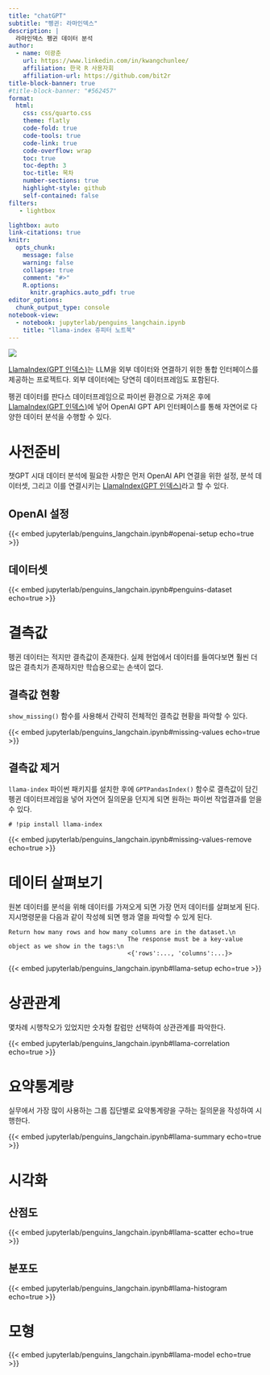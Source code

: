 ```yaml
---
title: "chatGPT"
subtitle: "펭귄: 라마인덱스"
description: | 
  라마인덱스 펭귄 데이터 분석
author:
  - name: 이광춘
    url: https://www.linkedin.com/in/kwangchunlee/
    affiliation: 한국 R 사용자회
    affiliation-url: https://github.com/bit2r
title-block-banner: true
#title-block-banner: "#562457"
format:
  html:
    css: css/quarto.css
    theme: flatly
    code-fold: true
    code-tools: true
    code-link: true
    code-overflow: wrap
    toc: true
    toc-depth: 3
    toc-title: 목차
    number-sections: true
    highlight-style: github    
    self-contained: false
filters:
   - lightbox

lightbox: auto
link-citations: true
knitr:
  opts_chunk: 
    message: false
    warning: false
    collapse: true
    comment: "#>" 
    R.options:
      knitr.graphics.auto_pdf: true
editor_options: 
  chunk_output_type: console
notebook-view:
  - notebook: jupyterlab/penguins_langchain.ipynb
    title: "llama-index 쥬피터 노트북"
---
```


![](images/llama-penguins.jpg)

[LlamaIndex(GPT 인덱스)](https://github.com/jerryjliu/llama_index)는 LLM을 외부 데이터와 연결하기 위한 통합 인터페이스를 제공하는 프로젝트다. 외부 데이터에는 당연히 데이터프레임도 포함된다.

펭귄 데이터를 판다스 데이터프레임으로 파이썬 환경으로 가져온 후에 [LlamaIndex(GPT 인덱스)](https://github.com/jerryjliu/llama_index)에 넣어 OpenAI GPT API 인터페이스를 통해 자연어로 다양한 데이터 분석을 수행할 수 있다.

# 사전준비

챗GPT 시대 데이터 분석에 필요한 사항은 먼저 OpenAI API 연결을 위한 설정, 분석 데이터셋, 그리고 이를 연결시키는 [LlamaIndex(GPT 인덱스)](https://github.com/jerryjliu/llama_index)라고 할 수 있다.

## OpenAI 설정

{{< embed jupyterlab/penguins_langchain.ipynb#openai-setup echo=true >}}

## 데이터셋

{{< embed jupyterlab/penguins_langchain.ipynb#penguins-dataset echo=true >}}

# 결측값

펭귄 데이터는 적지만 결측값이 존재한다. 
실제 현업에서 데이터를 들여다보면 훨씬 더 많은 결측치가 존재하지만 
학습용으로는 손색이 없다.

## 결측값 현황

`show_missing()` 함수를 사용해서 간략히 전체적인 결측값 현황을 파악할 수 있다.

{{< embed jupyterlab/penguins_langchain.ipynb#missing-values echo=true >}}


## 결측값 제거

`llama-index` 파이썬 패키지를 설치한 후에 `GPTPandasIndex()` 함수로 결측값이 담긴
펭귄 데이터프레임을 넣어 자연어 질의문을 던지게 되면 원하는 파이썬 작업결과를 
얻을 수 있다.

```
# !pip install llama-index
```

{{< embed jupyterlab/penguins_langchain.ipynb#missing-values-remove echo=true >}}


# 데이터 살펴보기

원본 데이터를 분석을 위해 데이터를 가져오게 되면 가장 먼저 
데이터를 살펴보게 된다. 지시명령문을 다음과 같이 작성헤 되면 행과 열을 파악할 수 있게 된다.

```
Return how many rows and how many columns are in the dataset.\n
                                 The response must be a key-value object as we show in the tags:\n 
                                 <{'rows':..., 'columns':...}>
```

{{< embed jupyterlab/penguins_langchain.ipynb#llama-setup echo=true >}}


# 상관관계

몇차례 시행착오가 있었지만 숫자형 칼럼만 선택하여 상관관계를 파악한다.

{{< embed jupyterlab/penguins_langchain.ipynb#llama-correlation echo=true >}}

# 요약통계량

실무에서 가장 많이 사용하는 그룹 집단별로 요약통계량을 구하는 질의문을 작성하여 시행한다.

{{< embed jupyterlab/penguins_langchain.ipynb#llama-summary echo=true >}}


# 시각화

## 산점도

{{< embed jupyterlab/penguins_langchain.ipynb#llama-scatter echo=true >}}

## 분포도

{{< embed jupyterlab/penguins_langchain.ipynb#llama-histogram echo=true >}}

# 모형

{{< embed jupyterlab/penguins_langchain.ipynb#llama-model echo=true >}}


